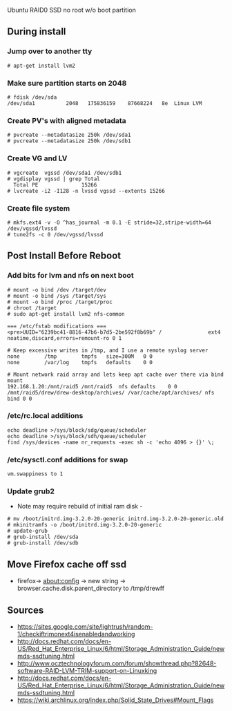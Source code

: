 Ubuntu RAID0 SSD no root w/o boot partition

== During install ==
=== Jump over to another tty ===
<pre># apt-get install lvm2</pre>

=== Make sure partition starts on 2048 ===
<pre># fdisk /dev/sda
/dev/sda1          2048   175836159    87668224   8e  Linux LVM</pre>

=== Create PV's with aligned metadata ===
<pre># pvcreate --metadatasize 250k /dev/sda1
# pvcreate --metadatasize 250k /dev/sdb1</pre>

=== Create VG and LV ===
<pre># vgcreate  vgssd /dev/sda1 /dev/sdb1
# vgdisplay vgssd | grep Total
  Total PE              15266
# lvcreate -i2 -I128 -n lvssd vgssd --extents 15266</pre>

=== Create file system ===
<pre># mkfs.ext4 -v -O ^has_journal -m 0.1 -E stride=32,stripe-width=64 /dev/vgssd/lvssd
# tune2fs -c 0 /dev/vgssd/lvssd</pre>

== Post Install Before Reboot ==
=== Add bits for lvm and nfs on next boot ===
<pre># mount -o bind /dev /target/dev
# mount -o bind /sys /target/sys
# mount -o bind /proc /target/proc
# chroot /target
# sudo apt-get install lvm2 nfs-common

=== /etc/fstab modifications ===
<pre>UUID="6239bc41-8816-47b6-b7d5-2be592f8b69b" /               ext4    noatime,discard,errors=remount-ro 0 1

# Keep excessive writes in /tmp, and I use a remote syslog server
none		/tmp		tmpfs	size=300M	0 0
none		/var/log	tmpfs	defaults	0 0

# Mount network raid array and lets keep apt cache over there via bind mount
192.168.1.20:/mnt/raid5 /mnt/raid5	nfs	defaults	0 0
/mnt/raid5/drew/drew-desktop/archives/ /var/cache/apt/archives/	nfs	bind 0 0</pre>

=== /etc/rc.local additions ===
<pre>echo deadline >/sys/block/sdg/queue/scheduler
echo deadline >/sys/block/sdh/queue/scheduler
find /sys/devices -name nr_requests -exec sh -c 'echo 4096 > {}' \;</pre>

=== /etc/sysctl.conf additions for swap===
<pre>vm.swappiness to 1</pre>

=== Update grub2 ===
* Note may require rebuild of initial ram disk -
<pre># mv /boot/initrd.img-3.2.0-20-generic initrd.img-3.2.0-20-generic.old
# mkinitramfs -o /boot/initrd.img-3.2.0-20-generic
# update-grub
# grub-install /dev/sda
# grub-install /dev/sdb</pre>

== Move Firefox cache off ssd ==
* firefox-> about:config -> new string -> browser.cache.disk.parent_directory to /tmp/drewff

== Sources ==
*https://sites.google.com/site/lightrush/random-1/checkiftrimonext4isenabledandworking
*http://docs.redhat.com/docs/en-US/Red_Hat_Enterprise_Linux/6/html/Storage_Administration_Guide/newmds-ssdtuning.html
*http://www.ocztechnologyforum.com/forum/showthread.php?82648-software-RAID-LVM-TRIM-support-on-Linuxking
*http://docs.redhat.com/docs/en-US/Red_Hat_Enterprise_Linux/6/html/Storage_Administration_Guide/newmds-ssdtuning.html
*https://wiki.archlinux.org/index.php/Solid_State_Drives#Mount_Flags